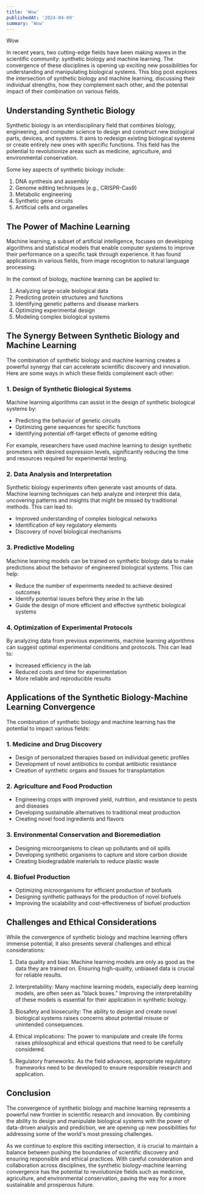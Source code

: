 ```yaml
---
title: 'Wow'
publishedAt: '2024-04-09'
summary: 'Wow'
---
```


Wow


In recent years, two cutting-edge fields have been making waves in the scientific community: synthetic biology and machine learning. The convergence of these disciplines is opening up exciting new possibilities for understanding and manipulating biological systems. This blog post explores the intersection of synthetic biology and machine learning, discussing their individual strengths, how they complement each other, and the potential impact of their combination on various fields.

## Understanding Synthetic Biology

Synthetic biology is an interdisciplinary field that combines biology, engineering, and computer science to design and construct new biological parts, devices, and systems. It aims to redesign existing biological systems or create entirely new ones with specific functions. This field has the potential to revolutionize areas such as medicine, agriculture, and environmental conservation.

Some key aspects of synthetic biology include:

1. DNA synthesis and assembly
2. Genome editing techniques (e.g., CRISPR-Cas9)
3. Metabolic engineering
4. Synthetic gene circuits
5. Artificial cells and organelles

## The Power of Machine Learning

Machine learning, a subset of artificial intelligence, focuses on developing algorithms and statistical models that enable computer systems to improve their performance on a specific task through experience. It has found applications in various fields, from image recognition to natural language processing.

In the context of biology, machine learning can be applied to:

1. Analyzing large-scale biological data
2. Predicting protein structures and functions
3. Identifying genetic patterns and disease markers
4. Optimizing experimental design
5. Modeling complex biological systems

## The Synergy Between Synthetic Biology and Machine Learning

The combination of synthetic biology and machine learning creates a powerful synergy that can accelerate scientific discovery and innovation. Here are some ways in which these fields complement each other:

### 1. Design of Synthetic Biological Systems

Machine learning algorithms can assist in the design of synthetic biological systems by:

- Predicting the behavior of genetic circuits
- Optimizing gene sequences for specific functions
- Identifying potential off-target effects of genome editing

For example, researchers have used machine learning to design synthetic promoters with desired expression levels, significantly reducing the time and resources required for experimental testing.

### 2. Data Analysis and Interpretation

Synthetic biology experiments often generate vast amounts of data. Machine learning techniques can help analyze and interpret this data, uncovering patterns and insights that might be missed by traditional methods. This can lead to:

- Improved understanding of complex biological networks
- Identification of key regulatory elements
- Discovery of novel biological mechanisms

### 3. Predictive Modeling

Machine learning models can be trained on synthetic biology data to make predictions about the behavior of engineered biological systems. This can help:

- Reduce the number of experiments needed to achieve desired outcomes
- Identify potential issues before they arise in the lab
- Guide the design of more efficient and effective synthetic biological systems

### 4. Optimization of Experimental Protocols

By analyzing data from previous experiments, machine learning algorithms can suggest optimal experimental conditions and protocols. This can lead to:

- Increased efficiency in the lab
- Reduced costs and time for experimentation
- More reliable and reproducible results

## Applications of the Synthetic Biology-Machine Learning Convergence

The combination of synthetic biology and machine learning has the potential to impact various fields:

### 1. Medicine and Drug Discovery

- Design of personalized therapies based on individual genetic profiles
- Development of novel antibiotics to combat antibiotic resistance
- Creation of synthetic organs and tissues for transplantation

### 2. Agriculture and Food Production

- Engineering crops with improved yield, nutrition, and resistance to pests and diseases
- Developing sustainable alternatives to traditional meat production
- Creating novel food ingredients and flavors

### 3. Environmental Conservation and Bioremediation

- Designing microorganisms to clean up pollutants and oil spills
- Developing synthetic organisms to capture and store carbon dioxide
- Creating biodegradable materials to reduce plastic waste

### 4. Biofuel Production

- Optimizing microorganisms for efficient production of biofuels
- Designing synthetic pathways for the production of novel biofuels
- Improving the scalability and cost-effectiveness of biofuel production

## Challenges and Ethical Considerations

While the convergence of synthetic biology and machine learning offers immense potential, it also presents several challenges and ethical considerations:

1. Data quality and bias: Machine learning models are only as good as the data they are trained on. Ensuring high-quality, unbiased data is crucial for reliable results.

2. Interpretability: Many machine learning models, especially deep learning models, are often seen as "black boxes." Improving the interpretability of these models is essential for their application in synthetic biology.

3. Biosafety and biosecurity: The ability to design and create novel biological systems raises concerns about potential misuse or unintended consequences.

4. Ethical implications: The power to manipulate and create life forms raises philosophical and ethical questions that need to be carefully considered.

5. Regulatory frameworks: As the field advances, appropriate regulatory frameworks need to be developed to ensure responsible research and application.

## Conclusion

The convergence of synthetic biology and machine learning represents a powerful new frontier in scientific research and innovation. By combining the ability to design and manipulate biological systems with the power of data-driven analysis and prediction, we are opening up new possibilities for addressing some of the world's most pressing challenges.

As we continue to explore this exciting intersection, it is crucial to maintain a balance between pushing the boundaries of scientific discovery and ensuring responsible and ethical practices. With careful consideration and collaboration across disciplines, the synthetic biology-machine learning convergence has the potential to revolutionize fields such as medicine, agriculture, and environmental conservation, paving the way for a more sustainable and prosperous future.

